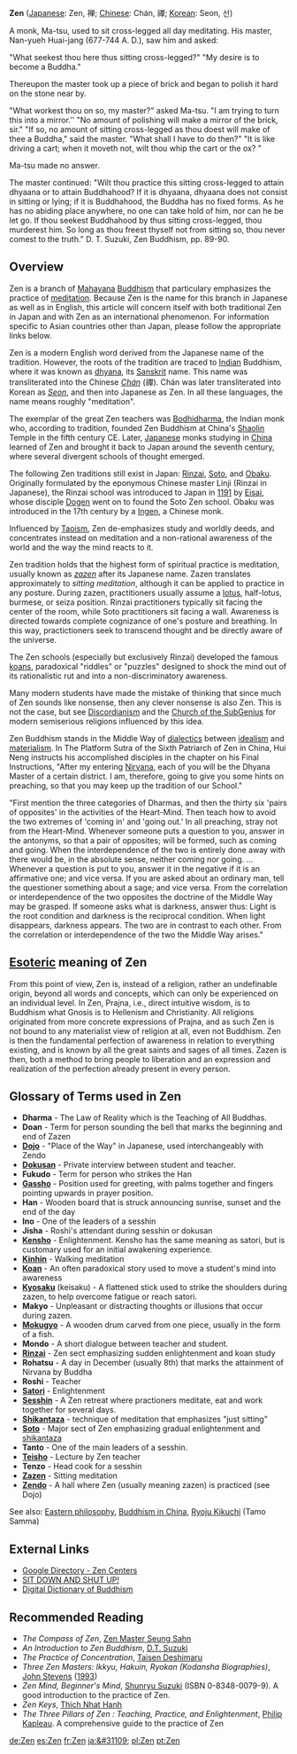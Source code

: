'''Zen''' ([[Japanese language|Japanese]]: Zen, &#31109;; [[Chinese language|Chinese]]: Ch&aacute;n, &#31146;; [[Korean language|Korean]]: Seon, &#49440;) 



A monk, Ma-tsu, used to sit cross-legged all day meditating. 
His master, Nan-yueh Huai-jang (677-744 A. D.), saw him and asked: 

"What seekest thou here thus sitting cross-legged?"
"My desire is to become a Buddha."

Thereupon the master took up a piece of brick and began 
to polish it hard on the stone near by.

"What workest thou on so, my master?" asked Ma-tsu.
"I am trying to turn this into a mirror.''
"No amount of polishing will make a mirror of the brick, sir."
"If so, no amount of sitting cross-legged as thou doest will make of 
thee a Buddha," said the master.
"What shall I have to do then?"
"It is like driving a cart; when it moveth not, 
wilt thou whip the cart or the ox? "

Ma-tsu made no answer. 

The master continued: "Wilt thou practice this sitting 
cross-legged to attain dhyaana or to attain Buddhahood? 
If it is dhyaana, dhyaana does not consist in sitting or lying;
if it is Buddhahood, the Buddha has no fixed forms. As he has
no abiding place anywhere, no one can take hold of him, nor 
can he be let go. If thou seekest Buddhahood by thus sitting
cross-legged, thou murderest him. So long as thou freest 
thyself not from sitting so, thou never comest to the truth." 
D. T. Suzuki, Zen Buddhism, pp. 89-90.




== Overview ==

Zen is a branch of [[Mahayana]] [[Buddhism]] that particulary emphasizes the practice of [[meditation]].  Because Zen is the name for this branch in Japanese as well as in English, this article will concern itself with both traditional Zen in Japan and with Zen as an international phenomenon.  For information specific to Asian countries other than Japan, please follow the appropriate links below.

Zen is a modern English word derived from the Japanese name of the tradition.  However, the roots of the tradition are traced to [[India|Indian]] Buddhism, where it was known as [[dhyana]], its [[Sanskrit]] name. This name was transliterated into the Chinese ''[[Chan|Ch&aacute;n]]'' (&#31146;). Ch&aacute;n was later transliterated into Korean as ''[[Seon]]'', and then into Japanese as Zen.  In all these languages, the name means roughly "meditation".

The exemplar of the great Zen teachers was [[Bodhidharma]], the Indian monk who, according to tradition, founded Zen Buddhism at China's [[Shaolin]] Temple in the fifth century CE. Later, [[Japan|Japanese]] monks studying in [[China]] learned of Zen and brought it back to Japan around the seventh century, where several divergent schools of thought emerged.

The following Zen traditions still exist in Japan: [[Rinzai]], [[Soto]], and [[Obaku School|Obaku]].  Originally formulated by the eponymous Chinese master Linji (Rinzai in Japanese), the Rinzai school was introduced to Japan in [[1191]] by [[Eisai]], whose disciple [[Dogen]] went on to found the Soto Zen school.  Obaku was introduced in the 17th century by a [[Ingen]], a Chinese monk.

Influenced by [[Taoism]], Zen de-emphasizes study and worldly deeds, and concentrates instead on meditation and a non-rational awareness of the world and the way the mind reacts to it.

Zen tradition holds that the highest form of spiritual practice is meditation, usually known as ''[[zazen]]'' after its Japanese name. Zazen translates approximately to ''sitting meditation'', although it can be applied to practice in any posture. During zazen, practitioners usually assume a [[lotus position|lotus]], half-lotus, burmese, or seiza position. Rinzai practitioners typically sit facing the center of the room, while Soto practitioners sit facing a wall. Awareness is directed towards complete cognizance of one's posture and breathing. In this way, practictioners seek to transcend thought and be directly aware of the universe.

The Zen schools (especially but exclusively Rinzai) developed the famous [[koan|koans]], paradoxical "riddles" or "puzzles" designed to shock the mind out of its rationalistic rut and into a non-discriminatory awareness.

Many modern students have made the mistake of thinking that since much of Zen sounds like nonsense, then any clever nonsense is also Zen. This is not the case, but see [[Discordianism]] and the [[Church of the SubGenius]] for modern semiserious religions influenced by this idea.

Zen Buddhism stands in the Middle Way of [[dialectics]] between [[idealism]] and [[materialism]]. In The Platform Sutra of the Sixth Patriarch of Zen in China, Hui Neng instructs his accomplished disciples in the chapter on his Final Instructions,  "After my entering [[Nirvana]], each of you will be the Dhyana Master  of a certain district.  I am, therefore, going to give you some hints on preaching, so that you may keep up the tradition of our School."

"First mention the three categories of Dharmas, and then the thirty six 'pairs of opposites' in the activities of the Heart-Mind.  Then teach how to avoid the two extremes of 'coming in' and 'going out.' In all preaching, stray not from the Heart-Mind.  Whenever someone puts a question to you, answer in the antonyms, so that a pair of opposites; will be formed, such as coming and going. When the interdependence of the two is entirely done away with there would be, in the absolute sense, neither coming nor going. ...
Whenever a question is put to you, answer it in the negative if it is an affirmative one; and vice versa.  If you are asked about an ordinary man, tell the questioner something about a sage; and vice versa.  From the correlation or interdependence of the two opposites the doctrine of the Middle Way may be grasped. If someone asks what is darkness, answer thus: Light is the root condition and darkness is the reciprocal condition.  When light disappears, darkness appears.  The two are in contrast to each other. From the correlation or interdependence of the two the Middle Way arises."


==[[esoteric knowledge|Esoteric]] meaning of Zen==

From this point of view, Zen is, instead of a religion, rather an undefinable origin, beyond all words and concepts, which can only be experienced on an individual level. In Zen, Prajna, i.e., direct intuitive wisdom, is to Buddhism what Gnosis is to Hellenism and Christianity.  All religions originated from more concrete expressions of Prajna, and as such Zen is not bound to any materialist view of religion at all, even not Buddhism. Zen is then the fundamental perfection of awareness in relation to everything existing, and is known by all the great saints and sages of all times. Zazen is then, both a method to bring people to liberation and an expression and realization of the perfection already present in every person.

==Glossary of Terms used in Zen==
* '''Dharma''' - The Law of Reality which is the Teaching of All Buddhas.
* '''Doan''' - Term for person sounding the bell that marks the beginning and end of Zazen
* '''[[Dojo]]''' - "Place of the Way" in Japanese, used interchangeably with Zendo
* '''[[Dokusan]]''' - Private interview between student and teacher.
* '''Fukudo''' - Term for person who strikes the Han
* '''[[Gassho]]''' - Position used for greeting, with palms together and fingers pointing upwards in prayer position.
* '''Han''' - Wooden board that is struck announcing sunrise, sunset and the end of the day
* '''Ino''' - One of the leaders of a sesshin
* '''Jisha''' - Roshi's attendant during sesshin or dokusan
* '''[[Kensho]]''' - Enlightenment. Kensho has the same meaning as satori, but is customary used for an initial awakening experience.
* '''[[Kinhin]]''' - Walking meditation
* '''[[Koan]]''' - An often paradoxical story used to move a student's mind into awareness
* '''[[Kyosaku]]''' (keisaku) - A flattened stick used to strike the shoulders during zazen, to help overcome fatigue or reach satori.
* '''Makyo''' - Unpleasant or distracting thoughts or illusions that occur during zazen.
* '''[[Mokugyo]]''' - A wooden drum carved from one piece, usually in the form of a fish.
* '''Mondo''' - A short dialogue between teacher and student.
* '''[[Rinzai]]''' - Zen sect emphasizing sudden enlightenment and koan study
* '''Rohatsu''' - A day in December (usually 8th) that marks the attainment of Nirvana by Buddha
* '''Roshi''' - Teacher
* '''[[Satori]]''' - Enlightenment
* '''[[Sesshin]]''' - A Zen retreat where practioners meditate, eat and work together for several days.
* '''[[Shikantaza]]''' - technique of meditation that emphasizes "just sitting"
* '''[[Soto]]''' - Major sect of Zen emphasizing gradual enlightenment and [[shikantaza]]
* '''Tanto''' - One of the main leaders of a sesshin.
* '''[[Teisho]]''' - Lecture by Zen teacher
* '''Tenzo''' - Head cook for a sesshin
* '''[[Zazen]]''' - Sitting meditation
* '''[[Zendo]]''' - A hall where Zen (usually meaning zazen) is practiced (see Dojo)

See also: [[Eastern philosophy]], [[Buddhism in China]], [[Ryoju Kikuchi]] (Tamo Samma)

== External Links ==
*[http://directory.google.com/Top/Society/Religion_and_Spirituality/Buddhism/Lineages/Zen/Centers/ Google Directory - Zen Centers]
* [http://www2.gol.com/users/doubtboy SIT DOWN AND SHUT UP!]
*[http://www.acmuller.net/ddb Digital Dictionary of Buddhism]

== Recommended Reading ==
*''The Compass of Zen'', [[Zen Master Seung Sahn]]
*''An Introduction to Zen Buddhism'',  [[D.T. Suzuki]]
*''The Practice of Concentration'', [[Taisen Deshimaru]]
*''Three Zen Masters: Ikkyu, Hakuin, Ryokan (Kodansha Biographies)'', [[John Stevens (scholar)|John Stevens]] ([[1993]])
*''Zen Mind, Beginner's Mind'', [[Shunryu Suzuki]] (ISBN 0-8348-0079-9). A good introduction to the practice of Zen.
*''Zen Keys'', [[Thich Nhat Hanh]]
*''The Three Pillars of Zen : Teaching, Practice, and Enlightenment'', [[Philip Kapleau]]. A comprehensive guide to the practice of Zen


[[de:Zen]]
[[es:Zen]]
[[fr:Zen]]
[[ja:&#31109;]]
[[pl:Zen]]
[[pt:Zen]]